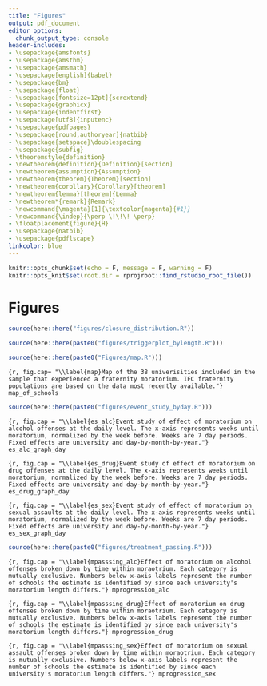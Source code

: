 ```yaml
---
title: "Figures"
output: pdf_document
editor_options: 
  chunk_output_type: console
header-includes:
- \usepackage{amsfonts}
- \usepackage{amsthm}
- \usepackage{amsmath}
- \usepackage[english]{babel}
- \usepackage{bm}
- \usepackage{float}
- \usepackage[fontsize=12pt]{scrextend}
- \usepackage{graphicx}
- \usepackage{indentfirst}
- \usepackage[utf8]{inputenc}
- \usepackage{pdfpages}
- \usepackage[round,authoryear]{natbib}
- \usepackage{setspace}\doublespacing
- \usepackage{subfig}
- \theoremstyle{definition}
- \newtheorem{definition}{Definition}[section]
- \newtheorem{assumption}{Assumption}
- \newtheorem{theorem}{Theorem}[section]
- \newtheorem{corollary}{Corollary}[theorem]
- \newtheorem{lemma}[theorem]{Lemma}
- \newtheorem*{remark}{Remark}
- \newcommand{\magenta}[1]{\textcolor{magenta}{#1}}
- \newcommand{\indep}{\perp \!\!\! \perp}
- \floatplacement{figure}{H}
- \usepackage{natbib}
- \usepackage{pdflscape}
linkcolor: blue
---
```


```r
knitr::opts_chunk$set(echo = F, message = F, warning = F)
knitr::opts_knit$set(root.dir = rprojroot::find_rstudio_root_file())
```

# Figures

```r
source(here::here("figures/closure_distribution.R"))
```

\begin{landscape}
```{r, fig.cap="\\label{closure_distribution}Distribution of moratoriums for 38 universities across the sample period (2014-2019). Length of moratoriums represent calendar-year days.", fig.align = "center",fig.width= 13, fig.height= 7, out.width= "100%"}
closure_distribution
```
\end{landscape}

```r
source(here::here(paste0("figures/triggerplot_bylength.R")))
```

\begin{landscape}
```{r, fig.cap= "\\label{trigger_plot}Average number of academic calendar days under moratorium by triggering event of moratorium.", fig.align = "center",fig.width= 44, fig.height= 36, out.width= "80%"}
trigger_plot
```
\end{landscape}

```r
source(here::here(paste0("Figures/map.R")))
```

```{r, fig.cap= "\\label{map}Map of the 38 univerisities included in the sample that experienced a fraternity moratorium. IFC fraternity populations are based on the data most recently available."}
map_of_schools
```

```r
source(here::here(paste0("figures/event_study_byday.R")))
```

```{r, fig.cap = "\\label{es_alc}Event study of effect of moratorium on alcohol offenses at the daily level. The x-axis represents weeks until moratorium, normalized by the week before. Weeks are 7 day periods. Fixed effects are university and day-by-month-by-year."}
es_alc_graph_day
```

```{r, fig.cap = "\\label{es_drug}Event study of effect of moratorium on drug offenses at the daily level. The x-axis represents weeks until moratorium, normalized by the week before. Weeks are 7 day periods. Fixed effects are university and day-by-month-by-year."}
es_drug_graph_day
```

```{r, fig.cap = "\\label{es_sex}Event study of effect of moratorium on sexual assaults at the daily level. The x-axis represents weeks until moratorium, normalized by the week before. Weeks are 7 day periods. Fixed effects are university and day-by-month-by-year."}
es_sex_graph_day
```


```r
source(here::here(paste0("figures/treatment_passing.R")))
```

```{r, fig.cap = "\\label{mpasssing_alc}Effect of moratorium on alcohol offenses broken down by time within moraotrium. Each category is mutually exclusive. Numbers below x-axis labels represent the number of schools the estimate is identified by since each university's moratorium length differs."}
mprogression_alc
```

```{r, fig.cap = "\\label{mpasssing_drug}Effect of moratorium on drug offenses broken down by time within moraotrium. Each category is mutually exclusive. Numbers below x-axis labels represent the number of schools the estimate is identified by since each university's moratorium length differs."}
mprogression_drug
```

```{r, fig.cap = "\\label{mpasssing_sex}Effect of moratorium on sexual assault offenses broken down by time within moraotrium. Each category is mutually exclusive. Numbers below x-axis labels represent the number of schools the estimate is identified by since each university's moratorium length differs."}
mprogression_sex
```

